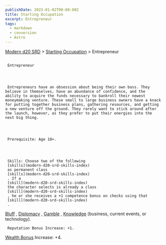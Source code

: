 ```yaml
---
publishDate: 2023-01-02T00:00:00Z
title: Starting Occupation
excerpt: Entrepreneur
tags:
  - markdown
  - conversion
  - Astro
---
```


[Modern d20 SRD](/#modernD20) > [Starting Occupation](modern-d20-srd-starting-occupation-index) > Entrepreneur

##

     Entrepreneur




     Entrepreneurs have an obsession about being their own boss. They believe in themselves, have an abundance of confidence, and the ability to acquire the funds necessary to bankroll their newest moneymaking venture. These small to large business owners have a knack for putting together business plans, gathering resources, and getting a new venture off the ground. They rarely want to stick around after the launch, however, as they prefer to put their energies into the next big thing.




     Prerequisite: Age 18+.




     Skills: Choose two of the following
     [skills](modern-d20-srd-skills-index)
     as permanent class
     [skills](modern-d20-srd-skills-index)
     . If a
     [skill](modern-d20-srd-skills-index)
     the character selects is already a class
     [skill](modern-d20-srd-skills-index)
     , he or she receives a +1 competence bonus on checks using that
     [skill](modern-d20-srd-skills-index)
     .

[Bluff](modern-d20-srd-skills-bluff)
,
[Diplomacy](modern-d20-srd-skills-diplomacy)
,
[Gamble](modern-d20-srd-skills-gamble)
,
[Knowledge](modern-d20-srd-skills-knowledge)
(business, current events, or technology).

     Reputation Bonus Increase: +1.

[Wealth Bonus](modern-d20-srd-wealth-wealth-bonus)
Increase: +4.
